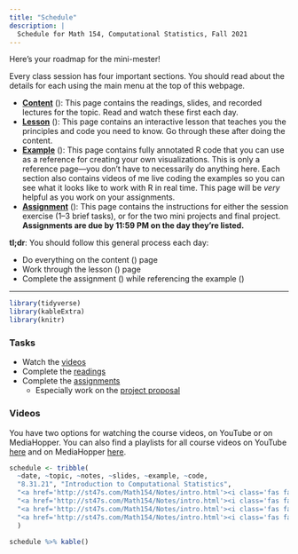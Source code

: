 ```yaml
---
title: "Schedule"
description: |
  Schedule for Math 154, Computational Statistics, Fall 2021
---
```



Here's your roadmap for the mini-mester!

Every class session has four important sections. You should read about the details for each using the main menu at the top of this webpage.

- [**Content**](/content/) (<i class="fas fa-book-reader"></i>): This page contains the readings, slides, and recorded lectures for the topic. Read and watch these first each day.
- [**Lesson**](/lesson/) (<i class="fas fa-chalkboard-teacher"></i>): This page contains an interactive lesson that teaches you the principles and code you need to know. Go through these after doing the content.
- [**Example**](/example/) (<i class="fas fa-laptop-code"></i>): This page contains fully annotated R code that you can use as a reference for creating your own visualizations. This is only a reference page—you don't have to necessarily do anything here. Each section also contains videos of me live coding the examples so you can see what it looks like to work with R in real time. This page will be *very* helpful as you work on your assignments.
- [**Assignment**](/assignment/) (<i class="fas fa-pencil-ruler"></i>): This page contains the instructions for either the session exercise (1–3 brief tasks), or for the two mini projects and final project. **Assignments are due by 11:59 PM on the day they're listed.**

:::note
**tl;dr**: You should follow this general process each day:

- Do everything on the content (<i class="fas fa-book-reader"></i>) page
- Work through the lesson (<i class="fas fa-chalkboard-teacher"></i>) page
- Complete the assignment (<i class="fas fa-pencil-ruler"></i>) while referencing the example (<i class="fas fa-laptop-code"></i>)
:::

---

```r
library(tidyverse)
library(kableExtra)
library(knitr)
```

### Tasks

- Watch the [videos](/post/05-week/#videos)
- Complete the [readings](/post/05-week/#readings)
- Complete the [assignments](/post/05-week/#assignments)
  - Especially work on the [project proposal](/#project)

### Videos

You have two options for watching the course videos, on YouTube or on MediaHopper. You can also find a playlists for all course videos on YouTube [here](https://www.youtube.com/playlist?list=PLNUVZZ6hfXX1tyUykCWShOKZdIB0TIhtM) and on MediaHopper [here](https://media.ed.ac.uk/playlist/dedicated/183821961/1_r35z2f16/).

```r
schedule <- tribble(
  ~date, ~topic, ~notes, ~slides, ~example, ~code,
  "8.31.21", "Introduction to Computational Statistics",
  "<a href='http://st47s.com/Math154/Notes/intro.html'><i class='fas fa-book-reader'></i></a>",
  "<a href='http://st47s.com/Math154/Notes/intro.html'><i class='fas fa-desktop'></i></a>",
  "<a href='http://st47s.com/Math154/Notes/intro.html'><i class='fas fa-sunshine'></i></a>",
  "<a href='http://st47s.com/Math154/Notes/intro.html'><i class='fas fa-laptop-code'></i></a>"
  )

```



```r
schedule %>% kable()
```



